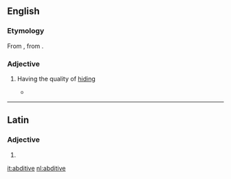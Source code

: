 ==English==

===Etymology===
From {{etyl|la|en}} {{m|la|abditīvus||removed or separated from}}, from {{m|la|abdō||hide, conceal}}.

===Adjective===
{{en-adj|-}}

# {{context|rare|lang=en}} Having the quality of [[hiding]]
#* {{quote-book|title=The alternative: a study in psychology|year=1882|passage=Concepts are either '''''abditive''''' or ''inabditive''; the former being those that do, and the latter those that do not, hide the plurality of the kind they symbolise.}}

----

==Latin==

===Adjective===
{{la-adj-form|abditīve}}

# {{inflection of|abditīvus||voc|m|s|lang=la}}

[[it:abditive]]
[[nl:abditive]]